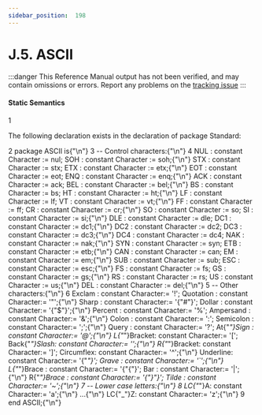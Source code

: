 ```yaml
---
sidebar_position:  198
---
```


# J.5. ASCII

:::danger
This Reference Manual output has not been verified,
and may contain omissions or errors.
Report any problems on the [tracking issue](https://github.com/ada-lang-io/ada-lang-io/issues/20)
:::



#### Static Semantics

<MarginText>1</MarginText>
<p>The following declaration exists in the declaration of package Standard: <br /></p>

<MarginText>2</MarginText>
<CodeBlock language="ada">
package ASCII is{"\n"}
<MarginText>3</MarginText>
  --  Control characters:{"\n"}
<MarginText>4</MarginText>
  NUL   : constant Character := nul; 	SOH   : constant Character := soh;{"\n"}  STX   : constant Character := stx; 	ETX   : constant Character := etx;{"\n"}  EOT   : constant Character := eot; 	ENQ   : constant Character := enq;{"\n"}  ACK   : constant Character := ack; 	BEL   : constant Character := bel;{"\n"}  BS    : constant Character := bs; 	HT    : constant Character := ht;{"\n"}  LF    : constant Character := lf; 	VT    : constant Character := vt;{"\n"}  FF    : constant Character := ff; 	CR    : constant Character := cr;{"\n"}  SO    : constant Character := so; 	SI    : constant Character := si;{"\n"}  DLE   : constant Character := dle; 	DC1   : constant Character := dc1;{"\n"}  DC2   : constant Character := dc2; 	DC3   : constant Character := dc3;{"\n"}  DC4   : constant Character := dc4; 	NAK   : constant Character := nak;{"\n"}  SYN   : constant Character := syn; 	ETB   : constant Character := etb;{"\n"}  CAN   : constant Character := can; 	EM    : constant Character := em;{"\n"}  SUB   : constant Character := sub; 	ESC   : constant Character := esc;{"\n"}  FS    : constant Character := fs; 	GS    : constant Character := gs;{"\n"}  RS    : constant Character := rs; 	US    : constant Character := us;{"\n"}  DEL   : constant Character := del;{"\n"}
<MarginText>5</MarginText>
  -- Other characters:{"\n"}
<MarginText>6</MarginText>
  Exclam   : constant Character:= '!';	Quotation : constant Character:= '"';{"\n"}  Sharp    : constant Character:= '{"#"}';	Dollar    : constant Character:= '{"$"}';{"\n"}  Percent  : constant Character:= '%';	Ampersand : constant Character:= '&';{"\n"}  Colon    : constant Character:= ':';	Semicolon : constant Character:= ';';{"\n"}  Query    : constant Character:= '?';	At{"_"}Sign   : constant Character:= '@';{"\n"}  L{"_"}Bracket: constant Character:= '[';	Back{"_"}Slash: constant Character:= '\';{"\n"}  R{"_"}Bracket: constant Character:= ']';	Circumflex: constant Character:= '^';{"\n"}  Underline: constant Character:= '{"_"}';	Grave     : constant Character:= '`';{"\n"}  L{"_"}Brace  : constant Character:= '{"{"}';	Bar       : constant Character:= '|';{"\n"}  R{"_"}Brace  : constant Character:= '{"}"}';	Tilde     : constant Character:= '~';{"\n"}
<MarginText>7</MarginText>
  -- Lower case letters:{"\n"}
<MarginText>8</MarginText>
  LC{"_"}A: constant Character:= 'a';{"\n"}  ...{"\n"}  LC{"_"}Z: constant Character:= 'z';{"\n"}
<MarginText>9</MarginText>
end ASCII;{"\n"}

</CodeBlock>
